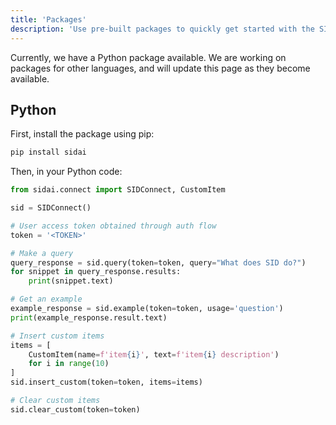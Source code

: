 ```yaml
---
title: 'Packages'
description: 'Use pre-built packages to quickly get started with the SID API'
---
```

Currently, we have a Python package available.
We are working on packages for other languages,
and will update this page as they become available.

## Python
First, install the package using pip:
```bash
pip install sidai
```
Then, in your Python code:

```python
from sidai.connect import SIDConnect, CustomItem

sid = SIDConnect()

# User access token obtained through auth flow
token = '<TOKEN>'

# Make a query
query_response = sid.query(token=token, query="What does SID do?")
for snippet in query_response.results:
    print(snippet.text)

# Get an example
example_response = sid.example(token=token, usage='question')
print(example_response.result.text)

# Insert custom items
items = [
    CustomItem(name=f'item{i}', text=f'item{i} description') 
    for i in range(10)
]
sid.insert_custom(token=token, items=items)

# Clear custom items
sid.clear_custom(token=token)
```
